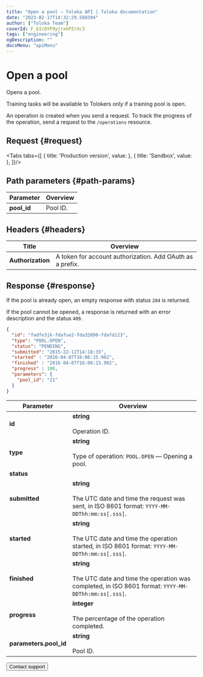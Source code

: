 ```yaml
---
title: "Open a pool — Toloka API | Toloka documentation"
date: "2023-02-17T14:32:29.589394"
author: ["Toloka Team"]
coverId: F_bIcOYF9yjrxkPZrXc3
tags: ["engineering"]
ogDescription: ""
docsMenu: "apiMenu"
---
```



# Open a pool

<Announce/>

Opens a pool.

Training tasks will be available to Tolokers only if a training pool is open.

An operation is created when you send a request. To track the progress of the operation, send a request to the `/operations` resource.

## Request {#request}

<Tabs tabs={[
  { title: 'Production version', value: <OpenPoolList1/> },
  { title: 'Sandbox', value: <OpenPoolList2/> },
]}/>

## Path parameters {#path-params}

Parameter | Overview
----- | -----
**pool_id** | Pool ID.

## Headers {#headers}

Title | Overview
----- | -----
**Authorization** | A token for account authorization. Add OAuth as a prefix.

## Response {#response}

<Note mode="note" title="Note">

If the pool is already open, an empty response with status `204` is returned.

If the pool cannot be opened, a response is returned with an error description and the status `409`.

</Note>

```json
{
  "id": "fadfe3jk-fdafue2-fda32890-fdafdi23",
  "type": "POOL.OPEN",
  "status": "PENDING",
  "submitted": "2015-22-12T14:18:35",
  "started" : "2016-04-07T16:06:15.902",
  "finished" : "2016-04-07T16:06:15.902",
  "progress" : 100,
  "parameters": {
    "pool_id": "21"
  }
}
```

Parameter | Overview
----- | -----
**id** | **string**<br/><br/>Operation ID.
**type** | **string**<br/><br/>Type of operation: `POOL.OPEN` — Opening a pool.
**status** | <OpenPoolTable1/>
**submitted** | **string**<br/><br/>The UTC date and time the request was sent, in ISO 8601 format: `YYYY-MM-DDThh:mm:ss[.sss]`.
**started** | **string**<br/><br/>The UTC date and time the operation started, in ISO 8601 format: `YYYY-MM-DDThh:mm:ss[.sss]`.
**finished** | **string**<br/><br/>The UTC date and time the operation was completed, in ISO 8601 format: `YYYY-MM-DDThh:mm:ss[.sss]`.
**progress** | **integer**<br/><br/>The percentage of the operation completed.
**parameters.pool_id** | **string**<br/><br/>Pool ID.

<Button themeColor="light" view="default" size="l" type="link" url="/docs/guide/troubleshooting/support?form-source=api-open-pool">Contact support</Button>